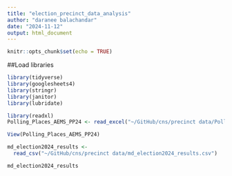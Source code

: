 ```yaml
---
title: "election_precinct_data_analysis"
author: "daranee balachandar"
date: "2024-11-12"
output: html_document
---
```


```r
knitr::opts_chunk$set(echo = TRUE)
```

##Load libraries
```r
library(tidyverse)
library(googlesheets4)
library(stringr)
library(janitor)
library(lubridate)
```
```r
library(readxl)
Polling_Places_AEMS_PP24 <- read_excel("~/GitHub/cns/precinct data/Polling Places AEMS PP24.xlsx")

View(Polling_Places_AEMS_PP24)

md_election2024_results <- 
  read_csv("~/GitHub/cns/precinct data/md_election2024_results.csv")

md_election2024_results
```

